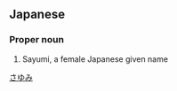 ==Japanese==
{{ja-kanjitab|佐|結|実}}

===Proper noun===
{{ja-pos|proper|さゆみ}}
# Sayumi, a female Japanese given name

[[Category:Japanese female given names|さゆみ]]